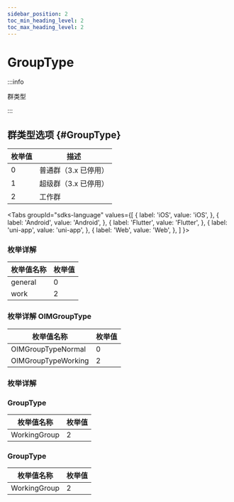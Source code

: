 ```yaml
---
sidebar_position: 2
toc_min_heading_level: 2
toc_max_heading_level: 2
---
```


# GroupType

:::info

群类型

:::

## 群类型选项 {#GroupType}

| 枚举值 | 描述                 |
| ------ | -------------------- |
| 0      | 普通群（3.x 已停用） |
| 1      | 超级群（3.x 已停用） |
| 2      | 工作群               |

<Tabs
groupId="sdks-language"
values={[
{ label: 'iOS', value: 'iOS', },
{ label: 'Android', value: 'Android', },
{ label: 'Flutter', value: 'Flutter', },
{ label: 'uni-app', value: 'uni-app', },
{ label: 'Web', value: 'Web', },
]
}>

<TabItem value="Flutter">

### 枚举详解

| 枚举值名称 | 枚举值 |
| ---------- | ------ |
| general    | 0      |
| work       | 2      |

</TabItem>

<TabItem value="iOS">

### 枚举详解 OIMGroupType

| 枚举值名称          | 枚举值 |
| ------------------- | ------ |
| OIMGroupTypeNormal  | 0      |
| OIMGroupTypeWorking | 2      |

</TabItem>

<TabItem value="Android">

### 枚举详解

</TabItem>

<TabItem value="Web">

### GroupType

| 枚举值名称   | 枚举值 |
| ------------ | ------ |
| WorkingGroup | 2      |

</TabItem>

<TabItem value="uni-app">

### GroupType

| 枚举值名称   | 枚举值 |
| ------------ | ------ |
| WorkingGroup | 2      |

</TabItem>

</Tabs>

